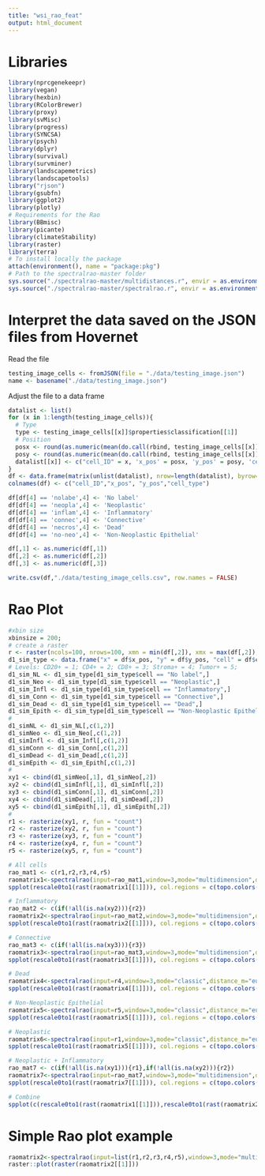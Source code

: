 ```yaml
---
title: "wsi_rao_feat"
output: html_document
---
```


# Libraries
```r
library(nprcgenekeepr)
library(vegan)
library(hexbin)
library(RColorBrewer)
library(proxy)
library(svMisc)
library(progress)
library(SYNCSA)
library(psych)
library(dplyr)
library(survival)
library(survminer)
library(landscapemetrics)
library(landscapetools)
library("rjson")
library(gsubfn)
library(ggplot2)
library(plotly)
# Requirements for the Rao
library(BBmisc)
library(picante)
library(climateStability)
library(raster)
library(terra)
# To install locally the package
attach(environment(), name = "package:pkg")
# Path to the spectralrao-master folder
sys.source("./spectralrao-master/multidistances.r", envir = as.environment("package:pkg"))
sys.source("./spectralrao-master/spectralrao.r", envir = as.environment("package:pkg"))
```

# Interpret the data saved on the JSON files from Hovernet
Read the file
```r
testing_image_cells <- fromJSON(file = "./data/testing_image.json")
name <- basename("./data/testing_image.json")
```

Adjust the file to a data frame
```r
datalist <- list()
for (x in 1:length(testing_image_cells)){
  # Type
  type <- testing_image_cells[[x]]$properties$classification[[1]]
  # Position
  posx <- round(as.numeric(mean(do.call(rbind, testing_image_cells[[x]]$geometry$coordinates[[1]])[,2])))
  posy <- round(as.numeric(mean(do.call(rbind, testing_image_cells[[x]]$geometry$coordinates[[1]])[,1])))
  datalist[[x]] <- c("cell_ID" = x, 'x_pos' = posx, 'y_pos' = posy, 'cell_type' = type)
}
df <- data.frame(matrix(unlist(datalist), nrow=length(datalist), byrow=TRUE))
colnames(df) <- c("cell_ID","x_pos", "y_pos","cell_type")

df[df[4] == 'nolabe',4] <- 'No label'
df[df[4] == 'neopla',4] <- 'Neoplastic'
df[df[4] == 'inflam',4] <- 'Inflammatory'
df[df[4] == 'connec',4] <- 'Connective'
df[df[4] == 'necros',4] <- 'Dead'
df[df[4] == 'no-neo',4] <- 'Non-Neoplastic Epithelial'

df[,1] <- as.numeric(df[,1])
df[,2] <- as.numeric(df[,2])
df[,3] <- as.numeric(df[,3])

write.csv(df,"./data/testing_image_cells.csv", row.names = FALSE)

```

# Rao Plot
```r
#xbin size
xbinsize = 200;
# create a raster
r <- raster(ncols=100, nrows=100, xmn = min(df[,2]), xmx = max(df[,2]), ymn = min(df[,3]), ymx = max(df[,3]))
d1_sim_type <- data.frame("x" = df$x_pos, "y" = df$y_pos, "cell" = df$cell_type)
# Levels: CD20+ = 1; CD4+ = 2; CD8+ = 3; Stroma+ = 4; Tumor+ = 5;
d1_sim_NL <- d1_sim_type[d1_sim_type$cell == "No label",]
d1_sim_Neo <- d1_sim_type[d1_sim_type$cell == "Neoplastic",]
d1_sim_Infl <- d1_sim_type[d1_sim_type$cell == "Inflammatory",]
d1_sim_Conn <- d1_sim_type[d1_sim_type$cell == "Connective",]
d1_sim_Dead <- d1_sim_type[d1_sim_type$cell == "Dead",]
d1_sim_Epith <- d1_sim_type[d1_sim_type$cell == "Non-Neoplastic Epithelial",]
#
d1_simNL <- d1_sim_NL[,c(1,2)]
d1_simNeo <- d1_sim_Neo[,c(1,2)]
d1_simInfl <- d1_sim_Infl[,c(1,2)]
d1_simConn <- d1_sim_Conn[,c(1,2)]
d1_simDead <- d1_sim_Dead[,c(1,2)]
d1_simEpith <- d1_sim_Epith[,c(1,2)]
#
xy1 <- cbind(d1_simNeo[,1], d1_simNeo[,2])
xy2 <- cbind(d1_simInfl[,1], d1_simInfl[,2])
xy3 <- cbind(d1_simConn[,1], d1_simConn[,2])
xy4 <- cbind(d1_simDead[,1], d1_simDead[,2])
xy5 <- cbind(d1_simEpith[,1], d1_simEpith[,2])
#
r1 <- rasterize(xy1, r, fun = "count")
r2 <- rasterize(xy2, r, fun = "count")
r3 <- rasterize(xy3, r, fun = "count")
r4 <- rasterize(xy4, r, fun = "count")
r5 <- rasterize(xy5, r, fun = "count")

# All cells
rao_mat1 <- c(r1,r2,r3,r4,r5)
raomatrix1<-spectralrao(input=rao_mat1,window=3,mode="multidimension",distance_m="euclidean",lambda=0.5,na.tolerance=0.85,rescale=FALSE, shannon=F)
spplot(rescale0to1(rast(raomatrix1[[1]])), col.regions = c(topo.colors(50),rev(heat.colors(50))), at=seq(0,1, by=0.01), xlab = "Rao (x-axis)", ylab = "Rao (y-axis)",main=list(label="All cells",cex=2))

# Inflammatory
rao_mat2 <- c(if(!all(is.na(xy2))){r2})
raomatrix2<-spectralrao(input=rao_mat2,window=3,mode="multidimension",distance_m="euclidean",lambda=0.5,na.tolerance=0.85,rescale=FALSE)
spplot(rescale0to1(rast(raomatrix2[[1]])), col.regions = c(topo.colors(50),rev(heat.colors(50))), at=seq(0,1, by=0.01), xlab = "Rao (x-axis)", ylab = "Rao (y-axis)",main=list(label="Inflammatory",cex=2))

# Connective
rao_mat3 <- c(if(!all(is.na(xy3))){r3})
raomatrix3<-spectralrao(input=rao_mat3,window=3,mode="multidimension",distance_m="euclidean",lambda=0.5,na.tolerance=0.85,rescale=FALSE)
spplot(rescale0to1(rast(raomatrix3[[1]])), col.regions = c(topo.colors(50),rev(heat.colors(50))), at=seq(0,1, by=0.01), xlab = "Rao (x-axis)", ylab = "Rao (y-axis)",main=list(label="Connective",cex=2))

# Dead
raomatrix4<-spectralrao(input=r4,window=3,mode="classic",distance_m="euclidean",lambda=0.5,na.tolerance=0.85,rescale=FALSE)
spplot(rescale0to1(rast(raomatrix4[[1]])), col.regions = c(topo.colors(50),rev(heat.colors(50))), at=seq(0,1, by=0.01), xlab = "Rao (x-axis)", ylab = "Rao (y-axis)",main=list(label="Dead",cex=2))

# Non-Neoplastic Epithelial
raomatrix5<-spectralrao(input=r5,window=3,mode="classic",distance_m="euclidean",lambda=0.5,na.tolerance=0.85,rescale=FALSE)
spplot(rescale0to1(rast(raomatrix5[[1]])), col.regions = c(topo.colors(50),rev(heat.colors(50))), at=seq(0,1, by=0.01), xlab = "Rao (x-axis)", ylab = "Rao (y-axis)",main=list(label="Non-Neoplastic Epithelial",cex=2))

# Neoplastic 
raomatrix6<-spectralrao(input=r1,window=3,mode="classic",distance_m="euclidean",lambda=0.5,na.tolerance=0.85,rescale=FALSE)
spplot(rescale0to1(rast(raomatrix5[[1]])), col.regions = c(topo.colors(50),rev(heat.colors(50))), at=seq(0,1, by=0.01), xlab = "Rao (x-axis)", ylab = "Rao (y-axis)",main=list(label="Neoplastic",cex=2))

# Neoplastic + Inflammatory
rao_mat7 <- c(if(!all(is.na(xy1))){r1},if(!all(is.na(xy2))){r2})
raomatrix7<-spectralrao(input=rao_mat7,window=3,mode="multidimension",distance_m="euclidean",lambda=0.5,na.tolerance=0.85,rescale=FALSE, shannon=F)
spplot(rescale0to1(rast(raomatrix7[[1]])), col.regions = c(topo.colors(50),rev(heat.colors(50))), at=seq(0,1, by=0.01), xlab = "Rao (x-axis)", ylab = "Rao (y-axis)",main=list(label="Inflammatory + Neoplastic",cex=2))

# Combine 
spplot(c(rescale0to1(rast(raomatrix1[[1]])),rescale0to1(rast(raomatrix2[[1]])),rescale0to1(rast(raomatrix3[[1]])),rescale0to1(rast(raomatrix4[[1]])),rescale0to1(rast(raomatrix5[[1]])),rescale0to1(rast(raomatrix6[[1]])),rescale0to1(rast(raomatrix7[[1]]))), names.attr = c("All cells", "Inflammatory","Connective","Dead","Non-Neoplastic Epithelial","Neoplastic","Inflammatory + Neoplastic"), col.regions = c(topo.colors(50),rev(heat.colors(50))), at=seq(0,1, by=0.01))


```
# Simple Rao plot example
```r
raomatrix2<-spectralrao(input=list(r1,r2,r3,r4,r5),window=3,mode="multidimension",distance_m="euclidean",lambda=0.5,na.tolerance=0.85,rescale=FALSE)
raster::plot(raster(raomatrix2[[1]]))
```